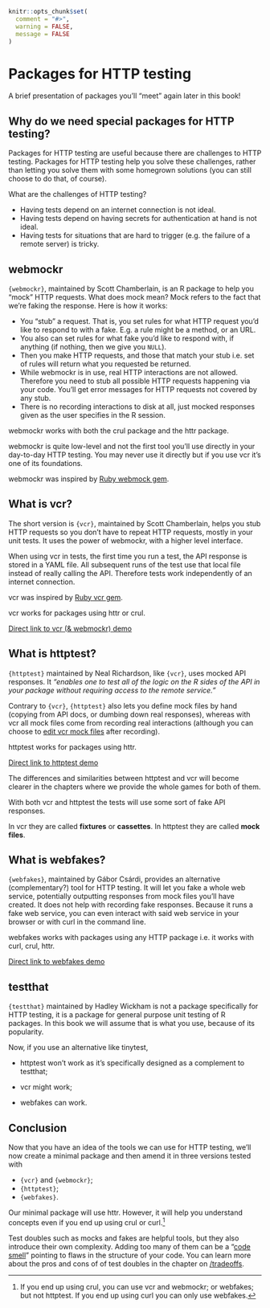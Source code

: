 ```r
knitr::opts_chunk$set(
  comment = "#>",
  warning = FALSE,
  message = FALSE
)
```

# Packages for HTTP testing {#pkgs-testing-chapter}

A brief presentation of packages you'll "meet" again later in this book!

## Why do we need special packages for HTTP testing?

Packages for HTTP testing are useful because there are challenges to HTTP testing.
Packages for HTTP testing help you solve these challenges, rather than letting you solve them with some homegrown solutions (you can still choose to do that, of course).

What are the challenges of HTTP testing?

* Having tests depend on an internet connection is not ideal.
* Having tests depend on having secrets for authentication at hand is not ideal.
* Having tests for situations that are hard to trigger (e.g. the failure of a remote server) is tricky.

## webmockr

`{webmockr}`, maintained by Scott Chamberlain, is an R package to help you "mock" HTTP requests. What does mock mean? Mock refers to the fact that we're faking the response. Here is how it works:

* You "stub" a request. That is, you set rules for what HTTP request you'd like to respond to with a fake. E.g. a rule might be a method, or an URL.
* You also can set rules for what fake you'd like to respond with, if anything (if nothing, then we give you `NULL`).
* Then you make HTTP requests, and those that match your stub i.e. set of rules will return what you requested be returned.
* While webmockr is in use, real HTTP interactions are not allowed. Therefore you need to stub all possible HTTP requests happening via your code. You'll get error messages for HTTP requests not covered by any stub.
* There is no recording interactions to disk at all, just mocked responses given as the user specifies in the R session.

webmockr works with both the crul package and the httr package.

webmockr is quite low-level and not the first tool you'll use directly in your day-to-day HTTP testing.
You may never use it directly but if you use vcr it's one of its foundations.

webmockr was inspired by [Ruby webmock gem](https://github.com/bblimke/webmock).

## What is vcr? {#what-vcr}

The short version is `{vcr}`, maintained by Scott Chamberlain, helps you stub HTTP requests so you don't have to repeat HTTP requests, mostly in your unit tests.
It uses the power of webmockr, with a higher level interface.

When using vcr in tests, the first time you run a test, the API response is stored in a YAML file.
All subsequent runs of the test use that local file instead of really calling the API.
Therefore tests work independently of an internet connection.

vcr was inspired by [Ruby vcr gem](https://relishapp.com/vcr/vcr/docs).

vcr works for packages using httr or crul.

::: {.alert .alert-dismissible .alert-info} 
[Direct link to vcr (& webmockr) demo](#vcr)
:::

## What is httptest?

`{httptest}` maintained by Neal Richardson, like `{vcr}`, uses mocked API responses.
It _"enables one to test all of the logic on the R sides of the API in your package without requiring access to the remote service."_

Contrary to `{vcr}`, `{httptest}` also lets you define mock files by hand (copying from API docs, or dumbing down real responses), whereas with vcr all mock files come from recording real interactions (although you can choose to [edit vcr mock files](https://docs.ropensci.org/vcr/articles/cassette-manual-editing.html) after recording).

httptest works for packages using httr.

::: {.alert .alert-dismissible .alert-info} 
[Direct link to httptest demo](#httptest)
:::

The differences and similarities between httptest and vcr will become clearer in the chapters where we provide the whole games for both of them.

::: {.alert .alert-dismissible .alert-primary} 
With both vcr and httptest the tests will use some sort of fake API responses.

In vcr they are called **fixtures** or **cassettes**.
In httptest they are called **mock files**.
:::

## What is webfakes?

`{webfakes}`, maintained by Gábor Csárdi, provides an alternative (complementary?) tool for HTTP testing.
It will let you fake a whole web service, potentially outputting responses from mock files you'll have created.
It does not help with recording fake responses.
Because it runs a fake web service, you can even interact with said web service in your browser or with curl in the command line.

webfakes works with packages using any HTTP package i.e. it works with curl, crul, httr.

::: {.alert .alert-dismissible .alert-info} 
[Direct link to webfakes demo](#webfakes)
:::

## testthat 

`{testthat}` maintained by Hadley Wickham is not a package specifically for HTTP testing, it is a package for general purpose unit testing of R packages.
In this book we will assume that is what you use, because of its popularity.

Now, if you use an alternative like tinytest, 

* httptest won't work as it's specifically designed as a complement to testthat;

* vcr might work;

* webfakes can work.

## Conclusion

Now that you have an idea of the tools we can use for HTTP testing, we'll now create a minimal package and then amend it in three versions tested with

* `{vcr}` and `{webmockr}`;
* `{httptest}`;
* `{webfakes}`.

Our minimal package will use httr. However, it will help you understand concepts even if you end up using crul or curl.[^limits]

Test doubles such as mocks and fakes are helpful tools, but they also introduce their own complexity.
Adding too many of them can be a "[code smell](https://medium.com/javascript-scene/mocking-is-a-code-smell-944a70c90a6a)" pointing to flaws in the structure of your code.
You can learn more about the pros and cons of of test doubles in the chapter on [/tradeoffs]().

[^limits]:  If you end up using crul, you can use vcr and webmockr; or webfakes; but not httptest. If you end up using curl you can only use webfakes.
